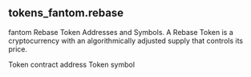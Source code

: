 ## tokens_fantom.rebase 
fantom Rebase Token Addresses and Symbols. A Rebase Token is a cryptocurrency with an algorithmically adjusted supply that controls its price.


<ParamField path="contract_address">
Token contract address
</ParamField>
<ParamField path="symbol">
Token symbol
</ParamField>
